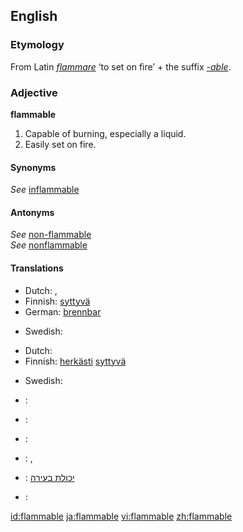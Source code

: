 ==English==

===Etymology===
From Latin ''[[flammare]]'' ‘to set on fire’ + the suffix ''[[-able]]''.

===Adjective===
'''flammable'''

#Capable of burning, especially a liquid.
#Easily set on fire.

====Synonyms====
''See'' [[inflammable]]<br />

====Antonyms====
''See'' [[non-flammable]]<br />
''See'' [[nonflammable]]

====Translations====
{{trans-top|capable of burning}}
*Dutch: {{t|nl|ontvlambaar}}, {{t-|nl|brandbaar}}
*Finnish: [[syttyvä]]
*German: [[brennbar]]
{{trans-mid}}
*Swedish: {{t|sv|brännbar}}
{{trans-bottom}}

{{trans-top|volatile}}
*Dutch: {{t|nl|licht ontvlambaar}}
*Finnish: [[herkkä|herkästi]] [[syttyvä]]
{{trans-mid}}
*Swedish: {{t|sv|lättantändlig}}
{{trans-bottom}}

{{checktrans-top}}
*{{ttbc|Catalan}}: {{t|ca|inflamable}}
*{{ttbc|Danish}}: {{t|da|brændbar}}
*{{ttbc|French}}: {{t+|fr|inflammable}}
{{trans-mid}}
*{{ttbc|German}}: {{t|de|brennbar}}, {{t|de|entflammbar}}
*{{ttbc|Hebrew}}: [[יכולת בעירה]]
*{{ttbc|Spanish}}: {{t|es|inflamable}}
{{trans-bottom}}

[[id:flammable]]
[[ja:flammable]]
[[vi:flammable]]
[[zh:flammable]]